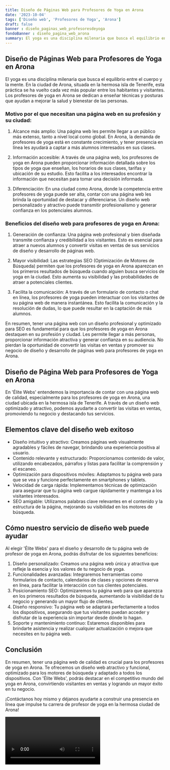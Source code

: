 ```yaml
---
title: Diseño de Páginas Web para Profesores de Yoga en Arona
date: '2023-10-04'
tags: ['Diseño web', 'Profesores de Yoga', 'Arona']
draft: false
banner : diseño_paginas_web_profesoresdeyoga
fondoBanner : diseño_pagina_web_arona
summary: El yoga es una disciplina milenaria que busca el equilibrio entre el cuerpo y la mente. En la ciudad de Arona, situada en la hermosa isla de Tenerife, esta práctica se ha vuelto cada vez más popular entre los habitantes y visitantes. Los profesores de yoga en Arona se dedican a enseñar técnicas y posturas que ayudan a mejorar la salud y bienestar de las personas.
---
```


## Diseño de Páginas Web para Profesores de Yoga en Arona

El yoga es una disciplina milenaria que busca el equilibrio entre el cuerpo y la mente. En la ciudad de Arona, situada en la hermosa isla de Tenerife, esta práctica se ha vuelto cada vez más popular entre los habitantes y visitantes. Los profesores de yoga en Arona se dedican a enseñar técnicas y posturas que ayudan a mejorar la salud y bienestar de las personas.

### Motivo por el que necesitan una página web en su profesión y su ciudad:

1. Alcance más amplio: Una página web les permite llegar a un público más extenso, tanto a nivel local como global. En Arona, la demanda de profesores de yoga está en constante crecimiento, y tener presencia en línea les ayudará a captar a más alumnos interesados en sus clases.

2. Información accesible: A través de una página web, los profesores de yoga en Arona pueden proporcionar información detallada sobre los tipos de yoga que enseñan, los horarios de sus clases, tarifas y ubicación de su estudio. Esto facilita a los interesados encontrar la información que necesitan para tomar una decisión informada.

3. Diferenciación: En una ciudad como Arona, donde la competencia entre profesores de yoga puede ser alta, contar con una página web les brinda la oportunidad de destacar y diferenciarse. Un diseño web personalizado y atractivo puede transmitir profesionalismo y generar confianza en los potenciales alumnos.

### Beneficios del diseño web para profesores de yoga en Arona:

1. Generación de confianza: Una página web profesional y bien diseñada transmite confianza y credibilidad a los visitantes. Esto es esencial para atraer a nuevos alumnos y convertir visitas en ventas de sus servicios de diseño y desarrollo de páginas web.

2. Mayor visibilidad: Las estrategias SEO (Optimización de Motores de Búsqueda) permiten que los profesores de yoga en Arona aparezcan en los primeros resultados de búsqueda cuando alguien busca servicios de yoga en la ciudad. Esto aumenta su visibilidad y las probabilidades de atraer a potenciales clientes.

3. Facilita la comunicación: A través de un formulario de contacto o chat en línea, los profesores de yoga pueden interactuar con los visitantes de su página web de manera instantánea. Esto facilita la comunicación y la resolución de dudas, lo que puede resultar en la captación de más alumnos.

En resumen, tener una página web con un diseño profesional y optimizado para SEO es fundamental para que los profesores de yoga en Arona destaquen en su profesión y ciudad. Les permite llegar a más personas, proporcionar información atractiva y generar confianza en su audiencia. No pierdan la oportunidad de convertir las visitas en ventas y promover su negocio de diseño y desarrollo de páginas web para profesores de yoga en Arona.

<GifSeo />

<Cta />

## Diseño de Página Web para Profesores de Yoga en Arona

En 'Élite Webs' entendemos la importancia de contar con una página web de calidad, especialmente para los profesores de yoga en Arona, una ciudad ubicada en la hermosa isla de Tenerife. A través de un diseño web optimizado y atractivo, podemos ayudarte a convertir las visitas en ventas, promoviendo tu negocio y destacando tus servicios.

## Elementos clave del diseño web exitoso

- Diseño intuitivo y atractivo: Creamos páginas web visualmente agradables y fáciles de navegar, brindando una experiencia positiva al usuario.
- Contenido relevante y estructurado: Proporcionamos contenido de valor, utilizando encabezados, párrafos y listas para facilitar la comprensión y el escaneo.
- Optimización para dispositivos móviles: Adaptamos tu página web para que se vea y funcione perfectamente en smartphones y tablets.
- Velocidad de carga rápida: Implementamos técnicas de optimización para asegurar que tu página web cargue rápidamente y mantenga a los visitantes interesados.
- SEO amigable: Utilizamos palabras clave relevantes en el contenido y la estructura de la página, mejorando su visibilidad en los motores de búsqueda.

## Cómo nuestro servicio de diseño web puede ayudar

Al elegir 'Élite Webs' para el diseño y desarrollo de tu página web de profesor de yoga en Arona, podrás disfrutar de los siguientes beneficios:

1. Diseño personalizado: Creamos una página web única y atractiva que refleje la esencia y los valores de tu negocio de yoga.
2. Funcionalidades avanzadas: Integraremos herramientas como formularios de contacto, calendarios de clases y opciones de reserva en línea, para facilitar la interacción con tus clientes potenciales.
3. Posicionamiento SEO: Optimizaremos tu página web para que aparezca en los primeros resultados de búsqueda, aumentando la visibilidad de tu negocio y generando un mayor flujo de clientes.
4. Diseño responsivo: Tu página web se adaptará perfectamente a todos los dispositivos, asegurando que tus visitantes puedan acceder y disfrutar de la experiencia sin importar desde dónde lo hagan.
5. Soporte y mantenimiento continuo: Estaremos disponibles para brindarte asistencia y realizar cualquier actualización o mejora que necesites en tu página web.

## Conclusión

En resumen, tener una página web de calidad es crucial para los profesores de yoga en Arona. Te ofrecemos un diseño web atractivo y funcional, optimizado para los motores de búsqueda y adaptado a todos los dispositivos. Con 'Élite Webs', podrás destacar en el competitivo mundo del yoga en Arona, convirtiendo visitantes en ventas y logrando un mayor éxito en tu negocio.

¡Contáctanos hoy mismo y déjanos ayudarte a construir una presencia en línea que impulse tu carrera de profesor de yoga en la hermosa ciudad de Arona!

<Video />

<CtaBot job='Profesores de Yoga' city='Arona'/>

<Gmaps query='Arona+españa+maps' />